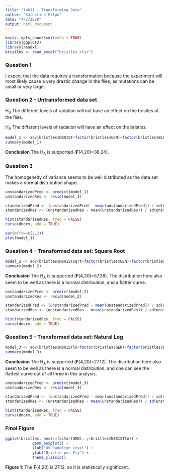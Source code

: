 ```yaml
---
title: "lab11 - Transforming Data"
author: "Katherine Filpo"
date: "4/3/2020"
output: html_document
---
```


```r
knitr::opts_chunk$set(echo = TRUE)
library(ggplot2)
library(readxl)
bristles <- read_excel("bristles.xlsx")
```

### Question 1

I expect that the data requires a transformation because the experiment will most likely cause a very drastic change in the flies, as mutations can be small or very large.

### Question 2  - Untransformed data set

H~0~ The different levels of radation will not have an effect on the brisltes of the flies.

H~A~ The different levels of radation will have an effect on the bristles.

```r
model_1 <- aov(bristles$NBRIST~factor(bristles$GEN)+factor(bristles$BLOCK))
summary(model_1)
```

**Conclusion**
The H~A~ is supported (**F**(4,20)=36.24). 

### Question 3
The homogeneity of variance seems to be well distributed as the data set makes a normal distribution shape. 

```r
unstandarizedPred <- predict(model_1)
unstandarizedRes <- resid(model_1)

standarizedPred <- (unstandarizedPred - mean(unstandarizedPred)) / sd(unstandarizedPred)
standarizedRes <- (unstandarizedRes - mean(unstandarizedRes)) / sd(unstandarizedRes)

hist(standarizedRes, freq = FALSE)
curve(dnorm, add = TRUE)
```

```r
par(mfrow=c(2,2))
plot(model_1)
```

### Question 4  - Transformed data set: Square Root
```r
model_2 <- aov(bristles$NBRISTsqrt~factor(bristles$GEN)+factor(bristles$BLOCK))
summary(model_2)
```

**Conclusion**
The H~A~ is supported (**F**(4,20)=57.38). The distribution here also seem to be well as there is a normal distribution, and a flatter curve. 
```r
unstandarizedPred <- predict(model_2)
unstandarizedRes <- resid(model_2)

standarizedPred <- (unstandarizedPred - mean(unstandarizedPred)) / sd(unstandarizedPred)
standarizedRes <- (unstandarizedRes - mean(unstandarizedRes)) / sd(unstandarizedRes)

hist(standarizedRes, freq = FALSE)
curve(dnorm, add = TRUE)
```


### Question 5  - Transformed data set: Natural Log
```r
model_3 <- aov(bristles$NBRISTln~factor(bristles$GEN)+factor(bristles$BLOCK))
summary(model_3)
```

**Conclusion**
The H~A~ is supported (**F**(4,20)=27.12). The distribution here also seem to be well as there is a normal distribution, and one can see the flattest curve out of all three in this analysis. 
```r
unstandarizedPred <- predict(model_3)
unstandarizedRes <- resid(model_3)

standarizedPred <- (unstandarizedPred - mean(unstandarizedPred)) / sd(unstandarizedPred)
standarizedRes <- (unstandarizedRes - mean(unstandarizedRes)) / sd(unstandarizedRes)

hist(standarizedRes, freq = FALSE)
curve(dnorm, add = TRUE)
```

### Final Figure
```r
ggplot(bristles, aes(x=factor(GEN), y=bristles$NBRISTln)) +
            geom_boxplot() +
            xlab("UV Radation Level") +
            ylab("Bristle per Fly") +
            theme_classic()  
```

**Figure 1**: The **F**(4,20) is 27.12, so it is statistically significant. 


